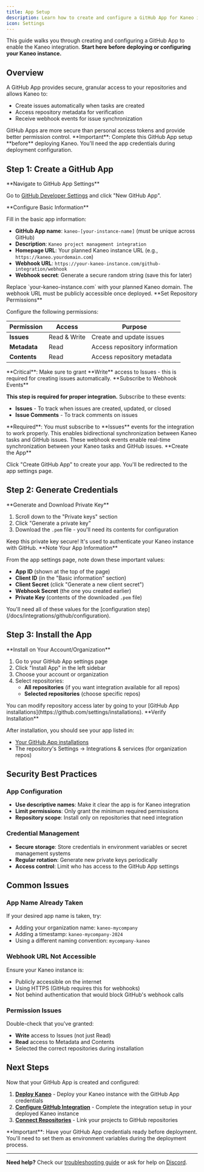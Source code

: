 ```yaml
---
title: App Setup
description: Learn how to create and configure a GitHub App for Kaneo integration. Step-by-step guide to register your Kaneo instance with GitHub.
icon: Settings
---
```



This guide walks you through creating and configuring a GitHub App to enable the Kaneo integration. **Start here before deploying or configuring your Kaneo instance.**

## Overview

A GitHub App provides secure, granular access to your repositories and allows Kaneo to:
- Create issues automatically when tasks are created
- Access repository metadata for verification
- Receive webhook events for issue synchronization

<Callout type="info">
GitHub Apps are more secure than personal access tokens and provide better permission control.
</Callout>

<Callout type="error">
**Important**: Complete this GitHub App setup **before** deploying Kaneo. You'll need the app credentials during deployment configuration.
</Callout>

## Step 1: Create a GitHub App

<Steps>
<Step>
**Navigate to GitHub App Settings**

Go to [GitHub Developer Settings](https://github.com/settings/developers) and click "New GitHub App".
</Step>

<Step>
**Configure Basic Information**

Fill in the basic app information:

- **GitHub App name**: `kaneo-[your-instance-name]` (must be unique across GitHub)
- **Description**: `Kaneo project management integration`
- **Homepage URL**: Your planned Kaneo instance URL (e.g., `https://kaneo.yourdomain.com`)
- **Webhook URL**: `https://your-kaneo-instance.com/github-integration/webhook`
- **Webhook secret**: Generate a secure random string (save this for later)

<Callout type="warning">
Replace `your-kaneo-instance.com` with your planned Kaneo domain. The webhook URL must be publicly accessible once deployed.
</Callout>
</Step>

<Step>
**Set Repository Permissions**

Configure the following permissions:

| Permission | Access | Purpose |
|------------|---------|---------|
| **Issues** | Read & Write | Create and update issues |
| **Metadata** | Read | Access repository information |
| **Contents** | Read | Access repository metadata |

<Callout type="error">
**Critical**: Make sure to grant **Write** access to Issues - this is required for creating issues automatically.
</Callout>
</Step>

<Step>
**Subscribe to Webhook Events**

**This step is required for proper integration.** Subscribe to these events:

- **Issues** - To track when issues are created, updated, or closed
- **Issue Comments** - To track comments on issues

<Callout type="error">
**Required**: You must subscribe to **Issues** events for the integration to work properly. This enables bidirectional synchronization between Kaneo tasks and GitHub issues.
</Callout>

<Callout type="info">
These webhook events enable real-time synchronization between your Kaneo tasks and GitHub issues.
</Callout>
</Step>

<Step>
**Create the App**

Click "Create GitHub App" to create your app. You'll be redirected to the app settings page.
</Step>
</Steps>

## Step 2: Generate Credentials

<Steps>
<Step>
**Generate and Download Private Key**

1. Scroll down to the "Private keys" section
2. Click "Generate a private key"
3. Download the `.pem` file - you'll need its contents for configuration

<Callout type="warn">
Keep this private key secure! It's used to authenticate your Kaneo instance with GitHub.
</Callout>
</Step>

<Step>
**Note Your App Information**

From the app settings page, note down these important values:

- **App ID** (shown at the top of the page)
- **Client ID** (in the "Basic information" section)
- **Client Secret** (click "Generate a new client secret")
- **Webhook Secret** (the one you created earlier)
- **Private Key** (contents of the downloaded `.pem` file)

<Callout type="info">
You'll need all of these values for the [configuration step](/docs/integrations/github/configuration).
</Callout>
</Step>
</Steps>

## Step 3: Install the App

<Steps>
<Step>
**Install on Your Account/Organization**

1. Go to your GitHub App settings page
2. Click "Install App" in the left sidebar
3. Choose your account or organization
4. Select repositories:
   - **All repositories** (if you want integration available for all repos)
   - **Selected repositories** (choose specific repos)

<Callout type="tip">
You can modify repository access later by going to your [GitHub App installations](https://github.com/settings/installations).
</Callout>
</Step>

<Step>
**Verify Installation**

After installation, you should see your app listed in:
- [Your GitHub App installations](https://github.com/settings/installations)
- The repository's Settings → Integrations & services (for organization repos)
</Step>
</Steps>

## Security Best Practices

### App Configuration
- **Use descriptive names**: Make it clear the app is for Kaneo integration
- **Limit permissions**: Only grant the minimum required permissions
- **Repository scope**: Install only on repositories that need integration

### Credential Management
- **Secure storage**: Store credentials in environment variables or secret management systems
- **Regular rotation**: Generate new private keys periodically
- **Access control**: Limit who has access to the GitHub App settings

## Common Issues

### App Name Already Taken
If your desired app name is taken, try:
- Adding your organization name: `kaneo-mycompany`
- Adding a timestamp: `kaneo-mycompany-2024`
- Using a different naming convention: `mycompany-kaneo`

### Webhook URL Not Accessible
Ensure your Kaneo instance is:
- Publicly accessible on the internet
- Using HTTPS (GitHub requires this for webhooks)
- Not behind authentication that would block GitHub's webhook calls

### Permission Issues
Double-check that you've granted:
- **Write** access to Issues (not just Read)
- **Read** access to Metadata and Contents
- Selected the correct repositories during installation

## Next Steps

Now that your GitHub App is created and configured:

1. **[Deploy Kaneo](/docs/getting-started/deployment)** - Deploy your Kaneo instance with the GitHub App credentials
2. **[Configure GitHub Integration](/docs/integrations/github/configuration)** - Complete the integration setup in your deployed Kaneo instance
3. **[Connect Repositories](/docs/integrations/github/configuration#connecting-repositories)** - Link your projects to GitHub repositories

<Callout type="info">
**Important**: Have your GitHub App credentials ready before deployment. You'll need to set them as environment variables during the deployment process.
</Callout>

---

**Need help?** Check our [troubleshooting guide](/docs/integrations/github/troubleshooting) or ask for help on [Discord](https://discord.gg/rU4tSyhXXU).